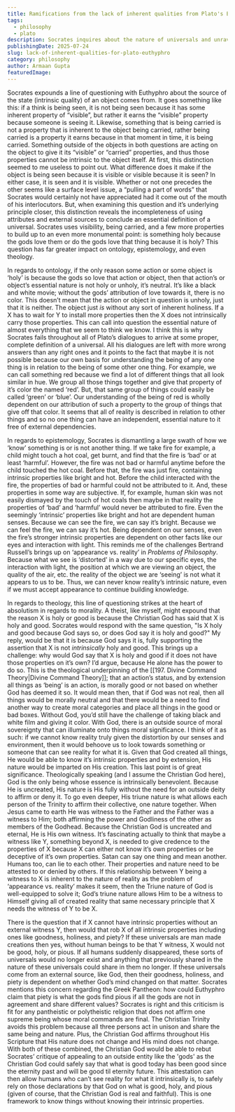 ```yaml
---
title: Ramifications from the lack of inherent qualities from Plato's Euthyphro
tags:
  - philosophy
  - plato
description: Socrates inquires about the nature of universals and unravels knowledge itself.
publishingDate: 2025-07-24
slug: lack-of-inherent-qualities-for-plato-euthyphro
category: philosophy
author: Armaan Gupta
featuredImage: 
---
```

Socrates expounds a line of questioning with Euthyphro about the source of the state (intrinsic quality) of an object comes from. It goes something like this: if a think is being seen, it is not being seen because it has some inherent property of “visible”, but rather it earns the “visible” property because someone is seeing it. Likewise, something that is being carried is not a property that is inherent to the object being carried, rather being carried is a property it earns because in that moment in time, it is being carried. Something outside of the objects in both questions are acting on the object to give it its “visible” or “carried” properties, and thus those properties cannot be intrinsic to the object itself. At first, this distinction seemed to me useless to point out. What difference does it make if the object is being seen because it is visible or visible because it is seen? In either case, it is seen and it is visible. Whether or not one precedes the other seems like a surface level issue, a “pulling a part of words” that Socrates would certainly not have appreciated had it come out of the mouth of his interlocutors. But, when examining this question and it’s underlying principle closer, this distinction reveals the incompleteness of using attributes and external sources to conclude an essential definition of a universal. Socrates uses visibility, being carried, and a few more properties to build up to an even more monumental point: is something holy because the gods love them or do the gods love that thing because it is holy? This question has far greater impact on ontology, epistemology, and even theology.

In regards to ontology, if the only reason some action or some object is ‘holy’ is because the gods so love that action or object, then that action’s or object’s essential nature is not holy or unholy, it’s neutral. It’s like a black and white movie; without the gods’ attribution of love towards it, there is no color. This doesn’t mean that the action or object in question is unholy, just that it is neither. The object just *is* without any sort of inherent holiness. If a X has to wait for Y to install more properties then the X does not intrinsically carry those properties. This can call into question the essential nature of almost everything that we seem to think we know. I think this is why Socrates fails throughout all of Plato’s dialogues to arrive at some proper, complete definition of a universal. All his dialogues are left with more wrong answers than any right ones and it points to the fact that maybe it is not possible because our own basis for understanding the being of any one thing is in relation to the being of some other one thing. For example, we can call something red because we find a lot of different things that all look similar in hue. We group all those things together and give that property of it’s color the named ‘red’. But, that same group of things could easily be called ‘green’ or ‘blue’. Our understanding of the being of red is wholly dependent on our attribution of such a property to the group of things that give off that color. It seems that all of reality is described in relation to other things and so no one thing can have an independent, essential nature to it free of external dependencies.

In regards to epistemology, Socrates is dismantling a large swath of how we ‘know’ something is or is not another thing. If we take fire for example, a child might touch a hot coal, get burnt, and find that the fire is ‘bad’ or at least ‘harmful’. However, the fire was not bad or harmful anytime before the child touched the hot coal. Before that, the fire was just fire, containing intrinsic properties like bright and hot. Before the child interacted with the fire, the properties of bad or harmful could not be attributed to it. And, these properties in some way are subjective. If, for example, human skin was not easily dismayed by the touch of hot coals then maybe in that reality the properties of ‘bad’ and ‘harmful’ would never be attributed to fire. Even the seemingly ‘intrinsic’ properties like bright and hot are dependent human senses. Because we can see the fire, we can say it’s bright. Because we can feel the fire, we can say it’s hot. Being dependent on our senses, even the fire’s stronger intrinsic properties are dependent on other facts like our eyes and interaction with light. This reminds me of the challenges Bertrand Russell’s brings up on ‘appearance vs. reality’ in *Problems of Philosophy*. Because what we see is ‘distorted’ in a way due to our specific eyes, the interaction with light, the position at which we are viewing an object, the quality of the air, etc. the reality of the object we are ‘seeing’ is not what it appears to us to be. Thus, we can never know reality’s intrinsic nature, even if we must accept appearance to continue building knowledge.

In regards to theology, this line of questioning strikes at the heart of absolutism in regards to morality. A theist, like myself, might expound that the reason X is holy or good is because the Christian God has said that X is holy and good. Socrates would respond with the same question, "Is X holy and good because God says so, or does God say it is holy and good?" My reply, would be that it is because God says it is, fully supporting the assertion that X is not *intrinsically* holy and good. This brings up a challenge: why would God say that X is holy and good if it does not have those properties on it’s own? I’d argue, because He alone has the power to do so. This is the theological underpinning of the [[197. Divine Command Theory|Divine Command Theory]]; that an action’s status, and by extension all things as ‘being’ is an action, is morally good or not based on whether God has deemed it so. It would mean then, that if God was not real, then all things would be morally neutral and that there would be a need to find another way to create moral categories and place all things in the good or bad boxes. Without God, you’d still have the challenge of taking black and white film and giving it color. With God, there is an outside source of moral sovereignty that can illuminate onto things moral significance. I think of it as such: if we cannot know reality truly given the distortion by our senses and environment, then it would behoove us to look towards something or someone that can see reality for what it is. Given that God created all things, He would be able to know it’s intrinsic properties and by extension, His nature would be imparted on His creation. This last point is of great significance. Theologically speaking (and I assume the Christian God here), God is the only being whose essence is intrinsically benevolent. Because He is uncreated, His nature is His fully without the need for an outside deity to affirm or deny it. To go even deeper, His triune nature is what allows each person of the Trinity to affirm their collective, one nature together. When Jesus came to earth He was witness to the Father and the Father was a witness to Him; both affirming the power and Godliness of the other as members of the Godhead. Because the Christian God is uncreated and eternal, He is His own witness. It’s fascinating actually to think that maybe a witness like Y, something beyond X, is needed to give credence to the properties of X because X can either not know it’s own properties or be deceptive of it’s own properties. Satan can say one thing and mean another. Humans too, can lie to each other. Their properties and nature need to be attested to or denied by others. If this relationship between Y being a witness to X is inherent to the nature of reality as the problem of ‘appearance vs. reality’ makes it seem, then the Triune nature of God is well-equipped to solve it; God’s triune nature allows Him to be a witness to Himself giving all of created reality that same necessary principle that X needs the witness of Y to be X.

There is the question that if X cannot have intrinsic properties without an external witness Y, then would that rob X of all intrinsic properties including ones like goodness, holiness, and piety? If these universals are man made creations then yes, without human beings to be that Y witness, X would not be good, holy, or pious. If all humans suddenly disappeared, these sorts of universals would no longer exist and anything that previously shared in the nature of these universals could share in them no longer. If these universals come from an external source, like God, then their goodness, holiness, and piety is dependent on whether God’s mind changed on that matter. Socrates mentions this concern regarding the Greek Pantheon: how could Euthyphro claim that piety is what the gods find pious if all the gods are not in agreement and share different values? Socrates is right and this criticism is fit for any pantheistic or polytheistic religion that does not affirm one supreme being whose moral commands are final. The Christian Trinity avoids this problem because all three persons act in unison and share the same being and nature. Plus, the Christian God affirms throughout His Scripture that His nature does not change and His mind does not change. With both of these combined, the Christian God would be able to rebut Socrates’ critique of appealing to an outside entity like the 'gods' as the Christian God could safely say that what is good today has been good since the eternity past and will be good til eternity future. This attestation can then allow humans who can’t see reality for what it intrinsically is, to safely rely on those declarations by that God on what is good, holy,  and pious (given of course, that the Christian God is real and faithful). This is one framework to know things without knowing their intrinsic properties.

